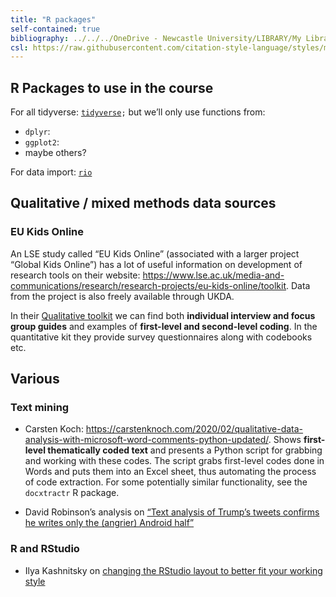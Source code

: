 ```yaml
---
title: "R packages"
self-contained: true
bibliography: ../../../OneDrive - Newcastle University/LIBRARY/My Library.bib
csl: https://raw.githubusercontent.com/citation-style-language/styles/master/dependent/the-sociological-review.csl
---
```


## R Packages to use in the course

For all tidyverse: [`tidyverse`](https://www.tidyverse.org/)`;` but we'll only use functions from:

-   `dplyr`:
-   `ggplot2`:
-   maybe others?

For data import: [`rio`](https://cran.r-project.org/web/packages/rio/vignettes/rio.html)

## Qualitative / mixed methods data sources

### EU Kids Online

An LSE study called "EU Kids Online" (associated with a larger project "Global Kids Online") has a lot of useful information on development of research tools on their website: <https://www.lse.ac.uk/media-and-communications/research/research-projects/eu-kids-online/toolkit>. Data from the project is also freely available through UKDA.

In their [Qualitative toolkit](https://www.lse.ac.uk/media-and-communications/research/research-projects/eu-kids-online/toolkit/qualitative-research) we can find both **individual interview and focus group guides** and examples of **first-level and second-level coding**. In the quantitative kit they provide survey questionnaires along with codebooks etc.

## Various

### Text mining

-   Carsten Koch: <https://carstenknoch.com/2020/02/qualitative-data-analysis-with-microsoft-word-comments-python-updated/>. Shows **first-level thematically coded text** and presents a Python script for grabbing and working with these codes. The script grabs first-level codes done in Words and puts them into an Excel sheet, thus automating the process of code extraction. For some potentially similar functionality, see the `docxtractr` R package.

-   David Robinson's analysis on ["Text analysis of Trump's tweets confirms he writes only the (angrier) Android half"](http://varianceexplained.org/r/trump-tweets/)

### R and RStudio

-   Ilya Kashnitsky on [changing the RStudio layout to better fit your working style](https://ikashnitsky.github.io/2018/perfect-rstudio-layout/#:~:text=Just%20go%20to%20%E2%80%9CTools%E2%80%9D%20%E2%80%93,your%20improved%20RStudio%2C%20the%20program)
